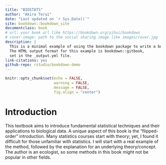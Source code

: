 ```yaml
---
title: "BIOSTATS"
author: "Akira Terui"
date: "Last updated on `r Sys.Date()`"
site: bookdown::bookdown_site
documentclass: book
# url: your book url like https://bookdown.org/yihui/bookdown
# cover-image: path to the social sharing image like images/cover.jpg
description: |
  This is a minimal example of using the bookdown package to write a book.
  The HTML output format for this example is bookdown::gitbook,
  set in the _output.yml file.
link-citations: yes
github-repo: rstudio/bookdown-demo
---
```


```r
knitr::opts_chunk$set(echo = FALSE,
                      warning = FALSE,
                      message = FALSE,
                      fig.align = "center")
```

# Introduction {.unnumbered}

This textbook aims to introduce fundamental statistical techniques and their applications to biological data. A unique aspect of this book is the "flipped-order" introduction. Many statistics courses start with theory; yet, I found it difficult for those unfamiliar with statistics. I will start with a real example of the method, followed by the explanation for an underlying theory/concept. The author is an ecologist, so some methods in this book might not be popular in other fields.

